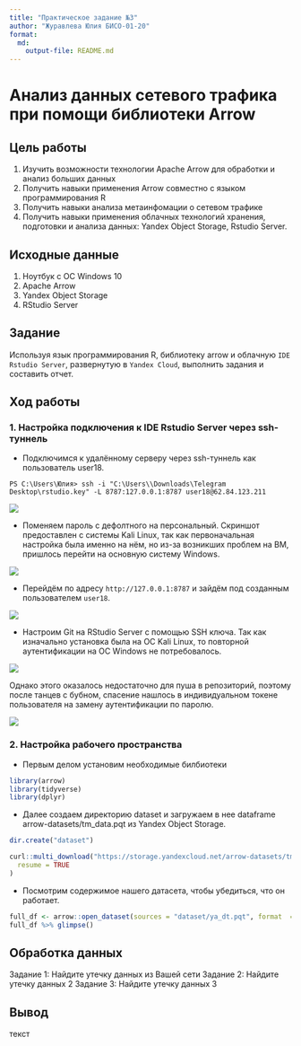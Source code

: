 ```yaml
---
title: "Практическое задание №3"
author: "Журавлева Юлия БИСО-01-20"
format:   
  md:
    output-file: README.md
---
```


# Анализ данных сетевого трафика при помощи библиотеки Arrow

## Цель работы

1. Изучить возможности технологии Apache Arrow для обработки и анализ больших данных
2. Получить навыки применения Arrow совместно с языком программирования R
3. Получить навыки анализа метаинфомации о сетевом трафике
4. Получить навыки применения облачных технологий хранения, подготовки и анализа данных: Yandex Object Storage, Rstudio Server.

## Исходные данные

1. Ноутбук с ОС Windows 10
2. Apache Arrow
3. Yandex Object Storage
4. RStudio Server

## Задание

Используя язык программирования R, библиотеку arrow и облачную `IDE Rstudio Server`, развернутую в `Yandex Cloud`, выполнить задания и составить отчет.

## Ход работы

### 1. Настройка подключения к IDE Rstudio Server через ssh-туннель

- Подключимся к удалённому серверу через ssh-туннель как пользователь user18. 

```{}
PS C:\Users\Юлия> ssh -i "C:\Users\\Downloads\Telegram Desktop\rstudio.key" -L 8787:127.0.0.1:8787 user18@62.84.123.211
```

![](screen/1.png)

- Поменяем пароль с дефолтного на персональный. Скриншот предоставлен с системы Kali Linux, так как первоначальная настройка была именно на нём, но из-за возникших проблем на ВМ, пришлось перейти на основную систему Windows.

![](screen/2.png)

- Перейдём по адресу `http://127.0.0.1:8787` и зайдём под созданным пользователем `user18`.

![](screen/3.png)

- Настроим Git на RStudio Server с помощью SSH ключа. Так как изначально установка была на ОС Kali Linux, то повторной аутентификации на ОС Windows не потребовалось. 

![](screen/4.png)

Однако этого оказалось недостаточно для пуша в репозиторий, поэтому после танцев с бубном, спасение нашлось в индивидуальном токене пользователя на замену аутентификации по паролю.

![](screen/5.png)

### 2. Настройка рабочего пространства

- Первым делом установим необходимые билбиотеки

```r
library(arrow)
library(tidyverse)
library(dplyr)
```

- Далее создаем директорию dataset и загружаем в нее dataframe arrow-datasets/tm_data.pqt из Yandex Object Storage.

```r
dir.create("dataset")

curl::multi_download("https://storage.yandexcloud.net/arrow-datasets/tm_data.pqt", "dataset/ya_dt.pqt",
  resume = TRUE
)
```

- Посмотрим содержимое нашего датасета, чтобы убедиться, что он работает.

```r
full_df <- arrow::open_dataset(sources = "dataset/ya_dt.pqt", format  = "parquet")
full_df %>% glimpse()
```



## Обработка данных

Задание 1: Найдите утечку данных из Вашей сети
Задание 2: Найдите утечку данных 2
Задание 3: Найдите утечку данных 3

## Вывод

текст